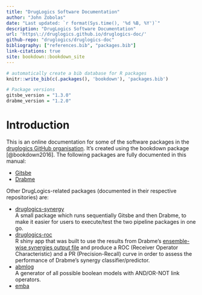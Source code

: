 ```yaml
---
title: "DrugLogics Software Documentation"
author: "John Zobolas"
date: "Last updated: `r format(Sys.time(), '%d %B, %Y')`"
description: "DrugLogics Software Documentation"
url: 'https\://druglogics.github.io/druglogics-doc/'
github-repo: "druglogics/druglogics-doc"
bibliography: ["references.bib", "packages.bib"]
link-citations: true
site: bookdown::bookdown_site
---
```


```r
# automatically create a bib database for R packages 
knitr::write_bib(c(.packages(), 'bookdown'), 'packages.bib')

# Package versions
gitsbe_version = "1.3.0"
drabme_version = "1.2.0"
```

# Introduction {-}

This is an online documentation for some of the software packages in the [druglogics GitHub organisation](https://github.com/druglogics/).
It's created using the bookdown package [@bookdown2016].
The following packages are fully documented in this manual:

- [Gitsbe](#gitsbe)
- [Drabme](#drabme)

Other DrugLogics-related packages (documented in their respective repositories) are:

- [druglogics-synergy](https://github.com/druglogics/druglogics-synergy)  
A small package which runs sequentially Gitsbe and then Drabme, to make it easier for users to execute/test the two pipeline packages in one go.
- [druglogics-roc](https://github.com/druglogics/druglogics-roc)  
R shiny app that was built to use the results from Drabme's [ensemble-wise synergies output file](#drabme-output) and produce a ROC (Receiver Operator Characteristic) and a PR (Precision-Recall) curve in order to assess the performance of Drabme's synergy classifier/predictor.
- [abmlog](https://github.com/druglogics/abmlog)  
A generator of all possible boolean models with AND/OR-NOT link operators.
- [emba](#emba)

